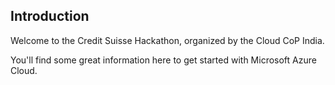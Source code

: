 ---
---


## Introduction

<PageDescription>
Welcome to the <span>Credit Suisse</span> Hackathon, organized by the Cloud CoP India.

You'll find some great information here to get started with Microsoft Azure Cloud.




</PageDescription>
